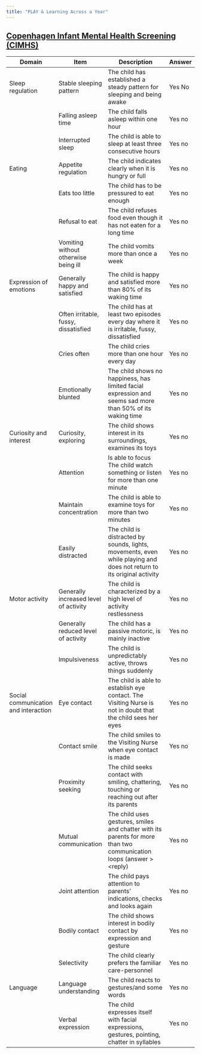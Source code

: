 ```yaml
---
title: "PLAY & Learning Across a Year"
---
```


## [Copenhagen Infant Mental Health Screening (CIMHS)](http://dx.doi.org/10.1186/s12887-016-0744-1)

| Domain | Item | Description                                | Answer |
|--------|------|--------------------------------------------|--------|
| Sleep regulation | Stable sleeping pattern | The child has established a steady pattern for sleeping and being awake | Yes No |
|| Falling asleep time | The child falls asleep within one hour | Yes no |
|| Interrupted sleep | The child is able to sleep at least three consecutive hours | Yes no |
| Eating | Appetite regulation | The child indicates clearly when it is hungry or full | Yes no |
|| Eats too little | The child has to be pressured to eat enough | Yes no |
|| Refusal to eat | The child refuses food even though it has not eaten for a long time | Yes no |
|| Vomiting without otherwise being ill | The child vomits more than once a week | Yes no |
| Expression of emotions | Generally happy and satisfied | The child is happy and satisfied more than 80% of its waking time | Yes no |
|| Often irritable, fussy, dissatisfied | The child has at least two episodes every day where it is irritable, fussy, dissatisfied | Yes no |
|| Cries often | The child cries more than one hour every day | Yes no |
|| Emotionally blunted | The child shows no happiness, has limited facial expression and seems sad more than 50% of its waking time | Yes no |
| Curiosity and interest | Curiosity, exploring | The child shows interest in its surroundings, examines its toys | Yes no |
|| Attention | Is able to focus The child watch something or listen for more than one minute | Yes no |
|| Maintain concentration | The child is able to examine toys for more than two minutes | Yes no |
|| Easily distracted | The child is distracted by sounds, lights, movements, even while playing and does not return to its original activity | Yes no |
| Motor activity | Generally increased level of activity | The child is characterized by a high level of activity restlessness | Yes no |
|| Generally reduced level of activity | The child has a passive motoric, is mainly inactive | Yes no |
|| Impulsiveness | The child is unpredictably active, throws things suddenly | Yes no |
| Social communication and interaction | Eye contact | The child is able to establish eye contact. The Visiting Nurse is not in doubt that the child sees her eyes | Yes no |
|| Contact smile | The child smiles to the Visiting Nurse when eye contact is made | Yes no |
|| Proximity seeking | The child seeks contact with smiling, chattering, touching or reaching out after its parents | Yes no |
|| Mutual communication | The child uses gestures, smiles and chatter with its parents for more than two communication loops (answer > <reply) | Yes no |
|| Joint attention | The child pays attention to parents’ indications, checks and looks again | Yes no |
|| Bodily contact | The child shows interest in bodily contact by expression and gesture | Yes no |
|| Selectivity | The child clearly prefers the familiar care-personnel | Yes no |
| Language | Language understanding | The child reacts to gestures/and some words | Yes no |
|| Verbal expression | The child expresses itself with facial expressions, gestures, pointing, chatter in syllables | Yes no |
